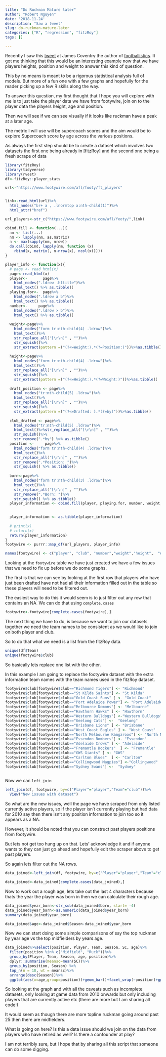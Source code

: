 ```yaml
---
title: "Do Ruckman Mature later"
author: "Robert Nguyen"
date: '2018-11-24'
description: "Saw a tweet"
slug: do-ruckman-mature-later
categories: ["R", "regression", "fitzRoy"]
tags: []

---
```


Recently I saw this [tweet](https://twitter.com/swishtter/status/1065804886435028992) at James Coventry the author of [footballistics](https://www.harpercollins.com.au/9780733338441/). It got me thinking that this would be an interesting example now that we have players heights, position and weight to answer this kind of question. 

This by no means is meant to be a rigorous statistical analysis full of models. But more of a fun one with a few graphs and hopefully for the reader picking up a few R skills along the way. 

To answer this question, my first thought that I hope you will explore with me is to just take the player data we have from footywire, join on to the player data the players height, age and position. 

Then we will see if we can see visually if it looks like ruckman have a peak at a later age. 

The metric I will use will be supercoach scores and the aim would be to explore Supercoach score by age across the various positions. 

As always the first step should be to create a dataset which involves two datasets the first one being already in [fitzRoy] and the second one being a fresh scrape of data

```r
library(fitzRoy)
library(tidyverse)
library(rvest)
df<-fitzRoy::player_stats
```

```r
url<-"https://www.footywire.com/afl/footy/ft_players"


link<-read_html(url)%>%
  html_nodes("br+ a , .lnormtop a:nth-child(1)")%>%
  html_attr("href")

url_players<-str_c("https://www.footywire.com/afl/footy/",link)

cbind.fill <- function(...){
  nm <- list(...) 
  nm <- lapply(nm, as.matrix)
  n <- max(sapply(nm, nrow)) 
  do.call(cbind, lapply(nm, function (x) 
    rbind(x, matrix(, n-nrow(x), ncol(x))))) 
}

player_info <- function(x){
  # page <- read_html(x)
  page<-read_html(x)  
  player<-       page%>%
    html_nodes(".ldrow .hltitle")%>%
    html_text() %>% as.tibble()
  playing.for<-  page%>%
    html_nodes(".ldrow a b")%>%
    html_text() %>% as.tibble()
  number<-     page%>%
    html_nodes(".ldrow > b")%>%
    html_text() %>% as.tibble()
  
  weight<-page%>%
    html_nodes("form tr:nth-child(4) .ldrow")%>%
    html_text()%>%
    str_replace_all("[\r\n]" , "")%>%
    str_squish()%>%
    str_extract(pattern =("(?<=Weight:).*(?=Position:)"))%>%as.tibble()
  
  height<-page%>%
    html_nodes("form tr:nth-child(4) .ldrow")%>%
    html_text()%>%
    str_replace_all("[\r\n]" , "")%>%
    str_squish()%>%
    str_extract(pattern =("(?<=Height:).*(?=Weight:)"))%>%as.tibble()
  
  draft_position <- page%>%
    html_nodes("tr:nth-child(5) .ldrow")%>%
    html_text()%>%
    str_replace_all("[\r\n]" , "")%>%
    str_squish()%>%
    str_extract(pattern =("(?<=Drafted: ).*(?=by)"))%>%as.tibble()
  
  club_drafted <- page%>%
    html_nodes("tr:nth-child(5) .ldrow")%>%
    html_text()%>%str_replace_all("[\r\n]" , "")%>%
    str_squish()%>%
    str_remove(".*by") %>% as.tibble()
  position <-     page%>%
    html_nodes("form tr:nth-child(4) .ldrow")%>%
    html_text()%>%
    str_replace_all("[\r\n]" , "")%>%
    str_remove(".*Position: ")%>%
    str_squish() %>% as.tibble()
  
  born<-page%>%
    html_nodes("form tr:nth-child(3) .ldrow")%>%
    html_text()%>%
    str_replace_all("[\r\n]" , "")%>%
    str_remove(".*Born: ")%>%
    str_squish() %>% as.tibble()
  player_information <- cbind.fill(player, playing.for, number, weight, height,draft_position, club_drafted, position,born)
  

  player_information <- as.tibble(player_information)
  
  # print(x)
  # return(x)
  return(player_information)
}
footywire <- purrr::map_df(url_players, player_info)

names(footywire) <- c("player", "club", "number","weight","height",  "draft_position", "club_drafted", "position","born")

```

Looking at the `footywire` table we have just created we have a few issues that we need to fix up before we do some graphs. 

The first is that we can see by looking at the first row that players who have just been drafted have not had all their information filled out in the table so these players will need to be filtered out. 

The easiest way to do this it would seem is to just filter out any row that contains an NA. We can do that using `complete.cases`

```r
footywire<-footywire[complete.cases(footywire),]

```

The next thing we have to do, is because we want to join our datasets together we need the team names to be consistent as we would like to join on both player and club. 

So to do that what we need is a list from the fitzRoy data. 

```r
unique(df$Team)
unique(footywire$club)

```

So basically lets replace one list with the other. 

In this example I am going to replace the footywire dataset with the extra information team names with the team names used in the fitzRoy dataset. 

```r

footywire$club[footywire$club=="Richmond Tigers"] <- "Richmond"
footywire$club[footywire$club=="St Kilda Saints"] <- "St Kilda" 
footywire$club[footywire$club=="Gold Coast Suns" ] <- "Gold Coast"
footywire$club[footywire$club=="Port Adelaide Power"] <- "Port Adelaide"
footywire$club[footywire$club=="Melbourne Demons"] <- "Melbourne"
footywire$club[footywire$club=="Hawthorn Hawks" ] <- "Hawthorn" 
footywire$club[footywire$club=="Western Bulldogs"] <-"Western Bulldogs" 
footywire$club[footywire$club=="Geelong Cats"] <-  "Geelong"
footywire$club[footywire$club=="Brisbane Lions" ] <- "Brisbane"
footywire$club[footywire$club=="West Coast Eagles" ] <- "West Coast"
footywire$club[footywire$club=="North Melbourne Kangaroos"] <- "North Melbourne"
footywire$club[footywire$club=="Essendon Bombers"] <- "Essendon"
footywire$club[footywire$club=="Adelaide Crows" ] <- "Adelaide"
footywire$club[footywire$club=="Fremantle Dockers"  ] <- "Fremantle"
footywire$club[footywire$club=="GWS Giants" ] <- "GWS" 
footywire$club[footywire$club=="Carlton Blues"  ] <- "Carlton"
footywire$club[footywire$club=="Collingwood Magpies"] <-"Collingwood" 
footywire$club[footywire$club=="Sydney Swans"] <-  "Sydney"  
                 
```

Now we can `left_join`

```r
left_join(df, footywire, by=c("Player"="player","Team"="club"))%>%
  View("New issues with dataset")
```

So what are the new issues, well the page we have scraped from only listed currently active players, so if the player isn't currently playing but had data for 2010 say then there isn't any position information to join too so it appears as a NA. 

However, it should be noted that you can construct past players positions from footywire. 

But lets not get too hung up on that. Lets' acknowledge it and if anyone wants to they can just go ahead and hopefully edit the scraper above to get past players. 

So again lets filter out the NA rows. 

```r
data_joined<-left_join(df, footywire, by=c("Player"="player","Team"="club"))

data_joined<-data_joined[complete.cases(data_joined),]
```

Now to work out a rough age, lets take out the last 4 characters because thats the year the player was born in then we can calculate their rough age.

```r
data_joined$year_born<-str_sub(data_joined$born, start= -4)
data_joined$year_born<-as.numeric(data_joined$year_born)
summary(data_joined$year_born)

data_joined$age<-data_joined$Season-data_joined$year_born
```

Now we can start doing some simple comparisons of say the top ruckman by year age vs the top midfielders by years age. 

```r
data_joined%>%select(position, Player, Team, Season, SC, age)%>%
  filter(position %in% c("Midfield", "Ruck"))%>%
  group_by(Player, Team, Season, age, position)%>%
  dplyr::summarise(meansc=mean(SC))%>%
  group_by(position, Season) %>%
  top_n(n = 18, wt = meansc)%>%
  arrange(desc(Season))%>%
  ggplot(aes(x=age,group=position))+geom_bar()+facet_wrap(~position)+ggtitle("Age of top 18 Ruckman and Midfielders within Season") 
```

So looking at the graph and with all the caveats such as incomplete datasets, only looking at game data from 2010 onwards but only including players that are currently active etc (there are more but I am sharing all code!)

It would seem as though there are more topline ruckman going around past 25 then there are midfielders. 

What is going on here? Is this a data issue should we join on the data from players who have retired as well? Is there a confounder at play? 

I am not terribly sure, but I hope that by sharing all this script that someone can do some digging. 



